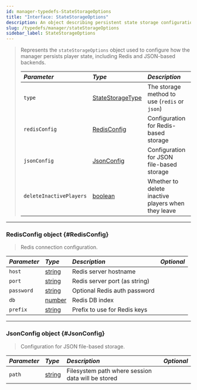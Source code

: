 ```yaml
---
id: manager-typedefs-StateStorageOptions
title: "Interface: StateStorageOptions"
description: An object describing persistent state storage configuration for the manager.
slug: /typedefs/manager/stateStorageOptions
sidebar_label: StateStorageOptions
---
```



> Represents the `stateStorageOptions` object used to configure how the manager persists player state, including Redis and JSON-based backends.
>
> | <i className="fa-solid fa-hashtag"/> Parameter           | <i className="fa-solid fa-font"/> Type                                                                     | <i className="fa-solid fa-list"/> Description                             | <i className="fa-solid fa-flask"/> Optional  |
> |:---------------------------------------------------------|:-----------------------------------------------------------------------------------------------------------|:--------------------------------------------------------------------------|:--------------------------------------------:|
> | `type`                                                   | [StateStorageType](../../Enums/StateStorageType.mdx)                                                        | The storage method to use (`redis` or `json`)                             | <i className="fa-solid fa-xmark"/>           |
> | `redisConfig`                                            | [RedisConfig](#RedisConfig)                                                                                 | Configuration for Redis-based storage                                     | <i className="fa-solid fa-check"/>           |
> | `jsonConfig`                                             | [JsonConfig](#JsonConfig)                                                                                   | Configuration for JSON file-based storage                                 | <i className="fa-solid fa-check"/>           |
> | `deleteInactivePlayers`                                  | [boolean](https://developer.mozilla.org/en-US/docs/Web/JavaScript/Reference/Global_Objects/Boolean)         | Whether to delete inactive players when they leave                        | <i className="fa-solid fa-check"/>           |

---

### RedisConfig <span className="info badge">object</span> {#RedisConfig}

> Redis connection configuration.

| <i className="fa-solid fa-hashtag"/> Parameter | <i className="fa-solid fa-font"/> Type                                                                     | <i className="fa-solid fa-list"/> Description                  | <i className="fa-solid fa-flask"/> Optional  |
|:-----------------------------------------------|:-----------------------------------------------------------------------------------------------------------|:---------------------------------------------------------------|:--------------------------------------------:|
| `host`                                         | [string](https://developer.mozilla.org/en-US/docs/Web/JavaScript/Reference/Global_Objects/String)          | Redis server hostname                                           | <i className="fa-solid fa-xmark"/>           |
| `port`                                         | [string](https://developer.mozilla.org/en-US/docs/Web/JavaScript/Reference/Global_Objects/String)          | Redis server port (as string)                                  | <i className="fa-solid fa-xmark"/>           |
| `password`                                     | [string](https://developer.mozilla.org/en-US/docs/Web/JavaScript/Reference/Global_Objects/String)          | Optional Redis auth password                                   | <i className="fa-solid fa-check"/>           |
| `db`                                           | [number](https://developer.mozilla.org/en-US/docs/Web/JavaScript/Reference/Global_Objects/Number)          | Redis DB index                                                  | <i className="fa-solid fa-check"/>           |
| `prefix`                                       | [string](https://developer.mozilla.org/en-US/docs/Web/JavaScript/Reference/Global_Objects/String)          | Prefix to use for Redis keys                                   | <i className="fa-solid fa-check"/>           |

---

### JsonConfig <span className="info badge">object</span> {#JsonConfig}

> Configuration for JSON file-based storage.

| <i className="fa-solid fa-hashtag"/> Parameter | <i className="fa-solid fa-font"/> Type                                                                     | <i className="fa-solid fa-list"/> Description                 | <i className="fa-solid fa-flask"/> Optional  |
|:-----------------------------------------------|:-----------------------------------------------------------------------------------------------------------|:--------------------------------------------------------------|:--------------------------------------------:|
| `path`                                         | [string](https://developer.mozilla.org/en-US/docs/Web/JavaScript/Reference/Global_Objects/String)          | Filesystem path where session data will be stored              | <i className="fa-solid fa-xmark"/>           |
